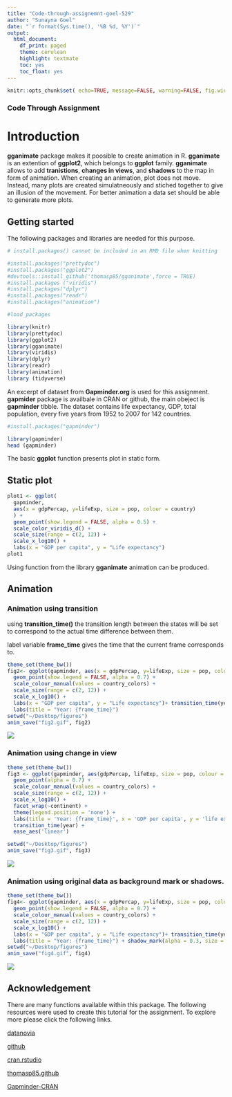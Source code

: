 ```yaml
---
title: "Code-through-assignemnt-goel-529"
author: "Sunayna Goel"
date: "`r format(Sys.time(), '%B %d, %Y')`"
output:
  html_document:
    df_print: paged
    theme: cerulean
    highlight: textmate
    toc: yes
    toc_float: yes
---
```


```r
knitr::opts_chunk$set( echo=TRUE, message=FALSE, warning=FALSE, fig.width=10 )
```

### Code Through Assignment


# Introduction 

**gganimate** package makes it poosible to create animation in R. **gganimate** is an extention of **ggplot2**, which belongs to **ggplot** family. **gganimate** allows to add **tranistions**, **changes in views**, and **shadows** to the map in form of animation. When creating an animation, plot does not move. Instead, many plots are created simulatneously and stiched together to give an illusion of the movement. For better animation a data set should be able to generate more plots.   

## Getting started 

The following packages and libraries are needed for this purpose. 
```r
# install.packages() cannot be included in an RMD file when knitting

#install.packages("prettydoc")
#install.packages("ggplot2")
#devtools::install_github('thomasp85/gganimate',force = TRUE)
#install.packages ("viridis")
#install.packages("dplyr")
#install.packages("readr")
#install.packages("animation")

#load_packages

library(knitr)
library(prettydoc)
library(ggplot2)
library(gganimate)
library(viridis)
library(dplyr)
library(readr)
library(animation)
library (tidyverse)
```

An excerpt of dataset from **Gapminder.org** is used for this assignment. **gapmider** package is availbale in CRAN or github, the main obeject is **gapminder** tibble. The dataset contains life expectancy, GDP, total population, every five years from 1952 to 2007 for 142 countries. 

```r
#install.packages("gapminder")

library(gapminder)
head (gapminder)
```

The basic **ggplot** function presents plot in static form. 

## Static plot

```r
plot1 <- ggplot(
  gapminder, 
  aes(x = gdpPercap, y=lifeExp, size = pop, colour = country)
  ) +
  geom_point(show.legend = FALSE, alpha = 0.5) +
  scale_color_viridis_d() +
  scale_size(range = c(2, 12)) +
  scale_x_log10() +
  labs(x = "GDP per capita", y = "Life expectancy")
plot1
```

Using function from the library **gganimate** animation can be produced. 

## Animation

### Animation using transition

using **transition_time()** the transition length between the states will be set to correspond to the actual time difference between them.

label variable **frame_time** gives the time that the current frame corresponds to.

```r

theme_set(theme_bw())
fig2<- ggplot(gapminder, aes(x = gdpPercap, y=lifeExp, size = pop, colour = country)) +
  geom_point(show.legend = FALSE, alpha = 0.7) +
  scale_colour_manual(values = country_colors) +
  scale_size(range = c(2, 12)) +
  scale_x_log10() +
  labs(x = "GDP per capita", y = "Life expectancy")+ transition_time(year) +
  labs(title = "Year: {frame_time}")
setwd("~/Desktop/figures")
anim_save("fig2.gif", fig2)
```

![](figures/fig2.gif)

### Animation using change in view 

```r
theme_set(theme_bw())
fig3 <- ggplot(gapminder, aes(gdpPercap, lifeExp, size = pop, colour = country)) +
  geom_point(alpha = 0.7) +
  scale_colour_manual(values = country_colors) +
  scale_size(range = c(2, 12)) +
  scale_x_log10() +
  facet_wrap(~continent) +
  theme(legend.position = 'none') +
  labs(title = 'Year: {frame_time}', x = 'GDP per capita', y = 'life expectancy') +
  transition_time(year) +
  ease_aes('linear')

setwd("~/Desktop/figures")
anim_save("fig3.gif", fig3)
```

![](figures/fig3.gif)

### Animation using original data as background mark or shadows.

```r

theme_set(theme_bw())
fig4<- ggplot(gapminder, aes(x = gdpPercap, y=lifeExp, size = pop, colour = country)) +
  geom_point(show.legend = FALSE, alpha = 0.7) +
  scale_colour_manual(values = country_colors) +
  scale_size(range = c(2, 12)) +
  scale_x_log10() +
  labs(x = "GDP per capita", y = "Life expectancy")+ transition_time(year) +
  labs(title = "Year: {frame_time}") + shadow_mark(alpha = 0.3, size = 0.5)
setwd("~/Desktop/figures")
anim_save("fig4.gif", fig4)
```

![](figures/fig4.gif)


## Acknowledgement 
There are many functions available within this package. The following resources were used to create this tutorial for the assignment. To explore more please click the following links.   

[datanovia](https://www.datanovia.com/en/blog/gganimate-how-to-create-plots-with-beautiful-animation-in-r/)   

[github](https://gist.github.com/thomasp85/05169ad44ddcc8ed56da6ff7bf7fbe36)   

[cran.rstudio](https://cran.r-project.org/web/packages/gganimate/gganimate.pdf)   

[thomasp85.github](https://github.com/thomasp85/gganimate)  

[Gapminder-CRAN](https://cran.r-project.org/web/packages/gganimate/gganimate.pdf)

